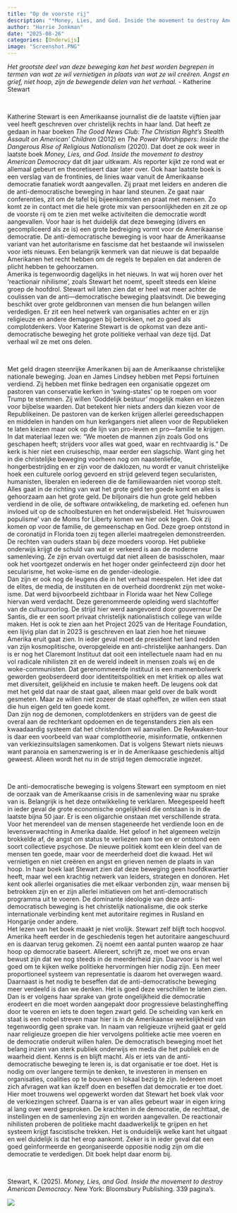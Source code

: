 ```yaml
---
title: "Op de voorste rij"
description: "*Money, Lies, and God. Inside the movement to destroy American Democracy*, het nieuwe boek van Katherine Stewart, is het verhaal van de anti-democratische beweging in Amerika. In het boek laat ze zien welke personen en organisaties hierbij zijn betrokken en welke activiteiten worden ondernomen om de democratie onderuit te halen. Geld, geloof, leugens en misinformatie spelen daarin mee en het onderwijs is daarbij belangrijk. Stewart beschrijft niet alleen uitvoerig deze anti-democratische beweging, ze laat ook zien wat we hiervan kunnen leren en wat we moeten doen om de democratie te verdedigen." 
author: "Harrie Jonkman"
date: "2025-08-26"
categories: [Onderwijs]
image: "Screenshot.PNG"
---
```



*Het grootste deel van deze beweging kan het best worden begrepen in termen van wat ze wil vernietigen in plaats van wat ze wil creëren. Angst en grief, niet hoop, zijn de bewegende delen van het verhaal.*
- Katherine Stewart


<br>

Katherine Stewart is een Amerikaanse journalist die de laatste vijftien jaar veel heeft geschreven over christelijk rechts in haar land.  Dat heeft ze gedaan in haar boeken *The Good News Club: The Christian Right’s Stealth Assault on American’ Children* (2012) en  *The Power Worshippers: Inside the Dangerous Rise of Religious Nationalism* (2020). Dat doet ze ook weer in laatste boek *Money, Lies, and God. Inside the movement to destroy American Democracy* dat dit jaar uitkwam. Als reporter kijkt ze rond wat er allemaal gebeurt en theoretiseert daar later over. Ook haar laatste boek is een verslag van de frontinies, de linies waar vanuit de Amerikaanse democratie fanatiek wordt aangevallen. Zij praat met leiders en anderen die de anti-democratische beweging in haar land steunen. Ze gaat naar conferenties, zit om de tafel bij bijeenkomsten en praat met mensen. Zo komt ze in contact met die hele grote mix van persoonlijkheden en zit ze op de voorste rij om te zien met welke activiteiten die democratie wordt aangevallen. Voor haar is het duidelijk dat deze beweging (divers en gecompliceerd als ze is) een grote bedreiging vormt voor de Amerikaanse democratie. De anti-democratische beweging is voor haar de Amerikaanse variant van het autoritarisme en fascisme dat het bestaande wil inwisselen voor iets nieuws. Een belangrijk kenmerk van dat nieuwe is dat bepaalde Amerikanen het recht hebben om de regels te bepalen en dat anderen de plicht hebben te gehoorzamen.    
Amerika is tegenwoordig dagelijks in het nieuws. In wat wij horen over het ‘reactionair nihilisme’, zoals Stewart het noemt, speelt steeds een kleine groep de hoofdrol. Stewart wil laten zien dat er heel wat meer achter de coulissen van de anti—democratische beweging plaatsvindt. Die beweging beschikt over grote geldbronnen van mensen die hun belangen willen verdedigen. Er zit een heel netwerk van organisaties achter en er zijn religieuze en andere demagogen bij betrokken, net zo goed als complotdenkers. Voor Katerine Stewart is de opkomst van deze anti-democratische beweging het grote politieke verhaal van deze tijd. Dat verhaal wil ze met ons delen.     

 <br>

Met geld dragen steenrijke Amerikanen bij aan de Amerikaanse christelijke nationale beweging. Joan en James Lindsey hebben met Pepsi fortuinen verdiend. Zij hebben met flinke bedragen een organisatie opgezet om pastoren van conservatie kerken in ‘swing-states’ op te roepen om voor Trump te stemmen. Zij willen ‘Goddelijk bestuur’ mogelijk maken en kiezen voor bijbelse waarden. Dat betekent hier niets anders dan kiezen voor de Republikeinen.  De pastoren van de kerken krijgen allerlei gereedschappen en middelen in handen om hun kerkgangers niet alleen voor de Republieken te laten kiezen maar ook op de lijn van pro-leven en pro—familie te krijgen. In dat materiaal lezen we: “We moeten de mannen zijn zoals God ons geschapen heeft; strijders voor alles wat goed, waar en rechtvaardig is.” De kerk is hier niet een cruiseschip, maar eerder een slagschip. Want ging het in die christelijke beweging voorheen nog om naastenliefde, hongerbestrijding en er zijn voor de daklozen, nu wordt er vanuit christelijke hoek een culturele oorlog gevoerd en strijd geleverd tegen secularisten, humanisten, liberalen en iedereen die de familiewaarden niet voorop stelt. Alles gaat in de richting van wat het grote geld ten goede komt en alles is gehoorzaam aan het grote geld. De biljonairs die hun grote geld hebben verdiend in de olie, de software ontwikkeling, de marketing ed. oefenen hun invloed uit op de schoolbesturen en het onderwijsbeleid. Het ‘huisvrouwen populisme’ van de Moms for Liberty komen we hier ook tegen. Ook zij komen op voor de familie, de gemeenschap en God. Deze groep ontstond in de coronatijd in Florida toen zij tegen allerlei maatregelen demonstreerden. De rechten van ouders staan bij deze moeders voorop. Het publieke onderwijs krijgt de schuld van wat er verkeerd is aan de moderne samenleving. Ze zijn ervan overtuigd dat niet alleen de basisscholen, maar ook het voortgezet onderwis en het hoger onder geïnfecteerd zijn door het secularisme, het woke-isme en de gender-ideologie.    
Dan zijn er ook nog de leugens die in het verhaal meespelen. Het idee dat de elites, de media, de instituten en de overheid doordrenkt zijn met woke-isme. Dat werd bijvoorbeeld zichtbaar in Florida waar het New College hiervan werd verdacht. Deze gerenommeerde opleiding werd slachtoffer van de cultuuroorlog. De strijd hier werd aangevoerd door gouverneur De Santis, die er een soort privaat christelijk nationalistisch college van wilde maken. Het is ook te zien aan het Project 2025 van de Heritage Foundation, een lijvig plan dat in 2023 is geschreven en laat zien hoe het nieuwe Amerika eruit gaat zien. In ieder geval moet de president het land redden van zijn kosmoplitische, overopgeleide en anti-christelijke aanhangers. Dan is er nog het Claremont Instituut dat ooit een intellectuele naam had en nu vol radicale nihilisten zit en de wereld indeelt in mensen zoals wij en de woke-communisten. Dat gerenommeerde instituut is een mannenbolwerk geworden geobserdeerd door identiteitspolitiek en met kritiek op alles wat met diversiteit, gelijkheid en inclusie te maken heeft. De leugens ook dat met het geld dat naar de staat gaat, alleen maar geld over de balk wordt gesmeten. Maar ze willen niet zozeer de staat opheffen, ze willen een staat die hun eigen geld ten goede komt.   
Dan zijn nog de demonen, complotdenkers en strijders van de geest die overal aan de rechterkant opdoemen en de tegenstanders zien als een kwaadaardig systeem dat het christendom wil aanvallen. De ReAwaken-tour is daar een voorbeeld van waar complottheorie, misinformatie, ontkennen van verkiezinsuitslagen samenkomen. Dat is volgens Stewart niets nieuws want paranoia en samenzwering is er in de Amerikaase geschiedenis altijd geweest. Alleen wordt het nu in de strijd tegen democratie ingezet.

<br>

De anti-democratische beweging is volgens Stewart een symptoom en niet de oorzaak van de Amerikaanse crisis in de samenleving waar nu sprake van is. Belangrijk is het deze ontwikkeling te verklaren. Meegespeeld heeft in ieder geval de grote economische ongelijkheid die ontstaan is in de laatste bijna 50 jaar. Er is een oligarchie onstaan met verschillende strata. Voor het merendeel van de mensen stageneerde het verdiende loon en de levensverwachting in Amerika daalde. Het geloof in het algemeen welzijn brokkelde af, de angst om status te verliezen nam toe en er ontstond een soort collectieve psychose. De nieuwe politiek komt een klein deel van de mensen ten goede, maar voor de meerderheid doet die kwaad. Het wil vernietigen en niet creëren en angst en grieven nemen de plaats in van hoop. In haar boek laat Stewart zien dat deze beweging geen hoofdkwartier heeft, maar wel een krachtig netwerk van leiders, strategen en donoren. Het kent ook allerlei organisaties die met elkaar verbonden zijn, waar mensen bij betrokken zijn en er zijn allerlei initiatieven om het anti-democratisch programma uit te voeren. De dominante ideologie van deze anti-democratisch beweging is het christelijk nationalisme, die ook sterke internationale verbinding kent met autoritaire regimes in Rusland en Hongarije onder andere.   
Het lezen van het boek maakt je niet vrolijk. Stewart zelf blijft toch hoopvol. Amerika heeft eerder in de geschiedenis tegen het autoritaire aangeschuurd en is daarvan terug gekomen. Zij noemt een aantal punten waarop ze haar hoop op democratie baseert. Allereert, schrijft ze, moet we ons ervan bewust zijn dat we nog steeds in de meerderheid zijn. Daarvoor is het wel goed om te kijken welke politieke hervormingen hier nodig zijn. Een meer proportioneel systeem van representatie is daarom het overwegen waard. Daarnaast is het nodig te beseffen dat de anti-democratische beweging meer verdeeld is dan we denken. Het is goed deze verschillen te laten zien. Dan is er volgens haar sprake van grote ongelijkheid die democratie erodeert en die moet worden aangepakt door progressieve belastingheffing door te voeren en iets te doen tegen zwart geld. De scheiding van kerk en staat is een nobel streven maar hier is in de Amerikaanse werkelijkheid van tegenwoordig geen sprake van. In naam van religieuze vrijheid gaat er geld naar religieuze groepen die hier vervolgens politieke actie mee voeren en de democratie onderuit willen halen. De democratisch beweging moet het belang inzien van sterk publiek onderwijs en media die het publiek en de waarheid dient. Kenns is en blijft macht. Als er iets van de anti-democratische beweging te leren is, is dat organisatie er toe doet. Het is nodig om over langere termijn te denken, te investeren in mensen en organisaties, coalities op te bouwen en lokaal bezig te zijn. Iedereen moet zich afvragen wat kan ikzelf doen en beseffen dat democratie er toe doet.      
Hier moet trouwens wel opgewerkt worden dat Stewart het boek vlak voor de verkiezingen schreef. Daarna is er van alles gebeurt waar in eigen kring al lang over werd gesproken. De krachten in de democratie, de rechttaat, de instellingen en de samenleving zijn en worden aangevallen. De reactionair nihilisten proberen de politieke macht daadwerkelijk te grijpen en het systeem krijgt fascistische trekken. Het is onduidelijk welke kant het uitgaat en wel duidelijk is dat het erop aankomt. Zeker is in ieder geval dat een goed geïnformeerde en georganiseerde oppositie nodig zijn om die democratie te verdedigen. Dit boek helpt daar enorm bij.    


<br>

Stewart, K. (2025). *Money, Lies, and God. Inside the movement to destroy American Democracy*. New York: Bloomsbury Publishing. 339 pagina’s.

![](Screenshot.png)
